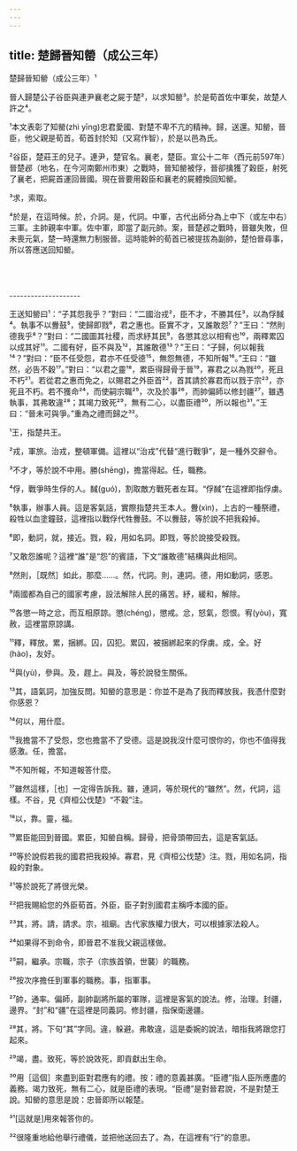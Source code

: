 ```yaml
---
---
---
```

title: 楚歸晉知罃（成公三年）
---




楚歸晉知罃（成公三年）¹

晉人歸楚公子谷臣與連尹襄老之屍于楚²，以求知罃³。於是荀首佐中軍矣，故楚人許之⁴。

¹本文表彰了知罃(zhì yīng)忠君愛國、對楚不卑不亢的精神。歸，送還。知罃，晉臣，他父親是荀首。荀首封於知（又寫作智），於是以邑為氏。

²谷臣，楚莊王的兒子。連尹，楚官名。襄老，楚臣。宣公十二年（西元前597年）晉楚邲（地名，在今河南鄭州市東）之戰時，晉知罃被俘，晉卻擒獲了穀臣，射死了襄老，把屍首運回晉國。現在晉要用穀臣和襄老的屍體換回知罃。

³求，索取。

⁴於是，在這時候。於，介詞。是，代詞。中軍，古代出師分為上中下（或左中右）三軍。主帥親率中軍。佐中軍，即當了副元帥。案，晉楚邲之戰時，晉雖失敗，但未喪元氣，楚一時還無力制服晉。這時能幹的荀首已被提拔為副帥，楚怕晉尋事，所以答應送回知罃。



<br/><br/><br/>--------------------

王送知罃曰¹：“子其怨我乎？”對曰：“二國治戎²，臣不才，不勝其任³，以為俘馘⁴。執事不以釁鼓⁵，使歸即戮⁶，君之惠也。臣實不才，又誰敢怨⁷？”王曰：“然則德我乎⁸？”對曰：“二國圖其社稷，而求紓其民⁹，各懲其忿以相宥也¹⁰，兩釋累囚以成其好¹¹。二國有好，臣不與及¹²，其誰敢德¹³？”王曰：“子歸，何以報我¹⁴？”對曰：“臣不任受怨，君亦不任受德¹⁵，無怨無德，不知所報¹⁶。”王曰：“雖然，必告不穀¹⁷。”對曰：“以君之靈¹⁸，累臣得歸骨于晉¹⁹，寡君之以為戮²⁰，死且不朽²¹。若從君之惠而免之，以賜君之外臣首²²，首其請於寡君而以戮于宗²³，亦死且不朽。若不獲命²⁴，而使嗣宗職²⁵，次及於事²⁶，而帥偏師以修封疆²⁷，雖遇執事，其弗敢違²⁸；其竭力致死²⁹，無有二心，以盡臣禮³⁰，所以報也³¹。”王曰：“晉未可與爭。”重為之禮而歸之³²。

¹王，指楚共王。

²戎，軍旅。治戎，整頓軍備。這裡以“治戎”代替“進行戰爭”，是一種外交辭令。

³不才，等於說不中用。勝(shēng)，擔當得起。任，職務。

⁴俘，戰爭時生俘的人。馘(guó)，割取敵方戰死者左耳。“俘馘”在這裡即指俘虜。

⁵執事，辦事人員。這是客氣話，實際指楚共王本人。釁(xìn)，上古的一種祭禮，殺牲以血塗鐘鼓，這裡指以戰俘代牲釁鼓。不以釁鼓，等於說不把我殺掉。

⁶即，動詞，就，接近。戮，殺，用如名詞。即戮，等於說接受殺戮。

⁷又敢怨誰呢？這裡“誰”是“怨”的賓語，下文“誰敢德”結構與此相同。

⁸然則，［既然］如此，那麼……。然，代詞。則，連詞。德，用如動詞，感恩。

⁹兩國都為自己的國家考慮，設法解除人民的痛苦。紓，緩和，解除。

¹⁰各懲一時之忿，而互相原諒。懲(chéng)，懲戒。忿，怒氣，怨恨。宥(yòu)，寬赦，這裡當原諒講。

¹¹釋，釋放。累，捆綁。囚，囚犯。累囚，被捆綁起來的俘虜。成，全。好(hào)，友好。

¹²與(yù)，參與。及，趕上。與及，等於說發生關係。

¹³其，語氣詞，加強反問。知罃的意思是：你並不是為了我而釋放我，我憑什麼對你感恩？

¹⁴何以，用什麼。

¹⁵我擔當不了受怨，您也擔當不了受德。這是說我沒什麼可恨你的，你也不值得我感激。任，擔當。

¹⁶不知所報，不知道報答什麼。

¹⁷雖然這樣，［也］一定得告訴我。雖，連詞，等於現代的“雖然”。然，代詞，這樣。不谷，見《齊桓公伐楚》“不穀”注。

¹⁸以，靠。靈，福。

¹⁹累臣能回到晉國。累臣，知罃自稱。歸骨，把骨頭帶回去，這是客氣話。

²⁰等於說假若我的國君把我殺掉。寡君，見《齊桓公伐楚》注。戮，用如名詞，指殺的對象。

²¹等於說死了將很光榮。

²²把我賜給您的外臣荀首。外臣，臣子對別國君主稱呼本國的臣。

²³其，將。請，請求。宗，祖廟。古代家族權力很大，可以根據家法殺人。

²⁴如果得不到命令，即晉君不准我父親這樣做。

²⁵嗣，繼承。宗職，宗子（宗族首領，世襲）的職務。

²⁶按次序擔任到軍事的職務。事，指軍事。

²⁷帥，通率。偏師，副帥副將所屬的軍隊，這裡是客氣的說法。修，治理。封疆，邊界。“封”和“疆”在這裡是同義詞。修封疆，指保衛邊疆。

²⁸其，將。下句“其”字同。違，躲避。弗敢違，這是委婉的說法，暗指我將跟您打起來。

²⁹竭，盡。致死，等於說效死，即貢獻出生命。

³⁰用［這個］來盡到臣對君應有的禮。按：禮的意義甚廣。“臣禮”指人臣所應盡的義務。竭力致死，無有二心，就是臣禮的表現。“臣禮”是對晉君說，不是對楚王說。知罃的意思是說：忠晉即所以報楚。

³¹[這就是]用來報答你的。

³²很隆重地給他舉行禮儀，並把他送回去了。為，在這裡有“行”的意思。